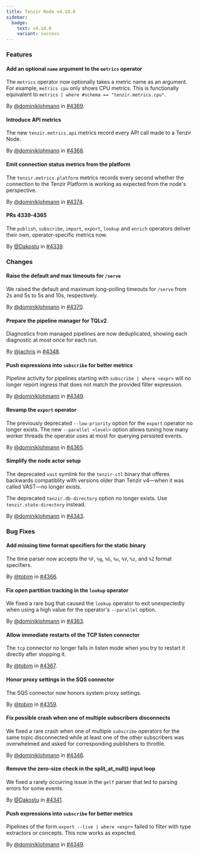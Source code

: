 ```yaml
---
title: Tenzir Node v4.18.0
sidebar:
  badge:
    text: v4.18.0
    variant: success
---
```


### Features

#### Add an optional `name` argument to the `metrics` operator

The `metrics` operator now optionally takes a metric name as an argument. For
example, `metrics cpu` only shows CPU metrics. This is functionally equivalent
to `metrics | where #schema == "tenzir.metrics.cpu"`.

By [@dominiklohmann](https://github.com/dominiklohmann) in [#4369](https://github.com/tenzir/tenzir/pull/4369).

#### Introduce API metrics

The new `tenzir.metrics.api` metrics record every API call made to a Tenzir
Node.

By [@dominiklohmann](https://github.com/dominiklohmann) in [#4368](https://github.com/tenzir/tenzir/pull/4368).

#### Emit connection status metrics from the platform

The `tenzir.metrics.platform` metrics records every second whether the
connection to the Tenzir Platform is working as expected from the node's
perspective.

By [@dominiklohmann](https://github.com/dominiklohmann) in [#4374](https://github.com/tenzir/tenzir/pull/4374).

#### PRs 4339-4365

The `publish`, `subscribe`, `import`, `export`, `lookup` and `enrich` operators
deliver their own, operator-specific metrics now.

By [@Dakostu](https://github.com/Dakostu) in [#4339](https://github.com/tenzir/tenzir/pull/4339).

### Changes

#### Raise the default and max timeouts for `/serve`

We raised the default and maximum long-polling timeouts for `/serve` from 2s and
5s to 5s and 10s, respectively.

By [@dominiklohmann](https://github.com/dominiklohmann) in [#4370](https://github.com/tenzir/tenzir/pull/4370).

#### Prepare the pipeline manager for TQLv2

Diagnostics from managed pipelines are now deduplicated, showing each diagnostic
at most once for each run.

By [@jachris](https://github.com/jachris) in [#4348](https://github.com/tenzir/tenzir/pull/4348).

#### Push expressions into `subscribe` for better metrics

Pipeline activity for pipelines starting with `subscribe | where <expr>` will no
longer report ingress that does not match the provided filter expression.

By [@dominiklohmann](https://github.com/dominiklohmann) in [#4349](https://github.com/tenzir/tenzir/pull/4349).

#### Revamp the `export` operator

The previously deprecated `--low-priority` option for the `export` operator no
longer exists. The new `--parallel <level>` option allows tuning how many
worker threads the operator uses at most for querying persisted events.

By [@dominiklohmann](https://github.com/dominiklohmann) in [#4365](https://github.com/tenzir/tenzir/pull/4365).

#### Simplify the node actor setup

The deprecated `vast` symlink for the `tenzir-ctl` binary that offeres backwards
compatiblity with versions older than Tenzir v4—when it was called VAST—no
longer exists.

The deprecated `tenzir.db-directory` option no longer exists. Use
`tenzir.state-directory` instead.

By [@dominiklohmann](https://github.com/dominiklohmann) in [#4343](https://github.com/tenzir/tenzir/pull/4343).

### Bug Fixes

#### Add missing time format specifiers for the static binary

The time parser now accepts the `%F`, `%g`, `%G`, `%u`, `%V`, `%z`, and `%Z`
format specifiers.

By [@tobim](https://github.com/tobim) in [#4366](https://github.com/tenzir/tenzir/pull/4366).

#### Fix open partition tracking in the `lookup` operator

We fixed a rare bug that caused the `lookup` operator to exit unexpectedly when
using a high value for the operator's `--parallel` option.

By [@dominiklohmann](https://github.com/dominiklohmann) in [#4363](https://github.com/tenzir/tenzir/pull/4363).

#### Allow immediate restarts of the TCP listen connector

The `tcp` connector no longer fails in listen mode when you try to restart it
directly after stopping it.

By [@tobim](https://github.com/tobim) in [#4367](https://github.com/tenzir/tenzir/pull/4367).

#### Honor proxy settings in the SQS connector

The SQS connector now honors system proxy settings.

By [@tobim](https://github.com/tobim) in [#4359](https://github.com/tenzir/tenzir/pull/4359).

#### Fix possible crash when one of multiple subscribers disconnects

We fixed a rare crash when one of multiple `subscribe` operators for the same
topic disconnected while at least one of the other subscribers was overwhelmed
and asked for corresponding publishers to throttle.

By [@dominiklohmann](https://github.com/dominiklohmann) in [#4346](https://github.com/tenzir/tenzir/pull/4346).

#### Remove the zero-size check in the split_at_null() input loop

We fixed a rarely occurring issue in the `gelf` parser that led to parsing
errors for some events.

By [@Dakostu](https://github.com/Dakostu) in [#4341](https://github.com/tenzir/tenzir/pull/4341).

#### Push expressions into `subscribe` for better metrics

Pipelines of the form `export --live | where <expr>` failed to filter with
type extractors or concepts. This now works as expected.

By [@dominiklohmann](https://github.com/dominiklohmann) in [#4349](https://github.com/tenzir/tenzir/pull/4349).
